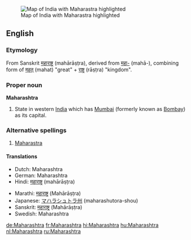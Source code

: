 [[Image:IndiaMaharashtra.png|thumb|Map of India with Maharastra highlighted]]
==English==

===Etymology===
From Sanskrit [[महाराष्ट्र]] (mahārāṣṭra), derived from [[महा-]] (mahā-),
combining form of [[महत्]] (mahat) "great" + [[राष्ट्र]] (rāṣṭra) "kingdom".

===Proper noun===
'''Maharashtra'''
#State in western [[India]] which has [[Mumbai]] (formerly known as [[Bombay]]) as its capital.

===Alternative spellings===
#[[Maharastra]]

====Translations====
{{top}}
*Dutch: Maharashtra
*German: Maharashtra
*Hindi: [[महाराष्ट्र]] (mahārāṣṭra)
{{mid}}
*Marathi: [[महाराष्ट्र]] (Mahārāṣṭra)
*Japanese: [[マハラシュトラ州]] (maharashutora-shou)
*Sanskrit: [[महाराष्ट्र]] (Mahārāṣṭra)
*Swedish: Maharashtra
{{bottom}}

[[de:Maharashtra]]
[[fr:Maharashtra]]
[[hi:Maharashtra]]
[[hu:Maharashtra]]
[[nl:Maharashtra]]
[[ru:Maharashtra]]